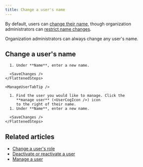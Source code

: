 ```yaml
---
title: Change a user's name
---
```



<AdminOnly />

By default, users can [change their name](/help/change-your-name), though
organization administrators can
[restrict name changes](/help/restrict-name-and-email-changes).

Organization administrators can always change any user's name.

## Change a user's name

<Tabs>
  <TabItem label="Via user profile">
    <FlattenedSteps>
      <ManageThisUser />

      1. Under **Name**, enter a new name.

      <SaveChanges />
    </FlattenedSteps>

    <ManageUserTabTip />
  </TabItem>

  <TabItem label="Via organization settings">
    <FlattenedSteps>
      <NavigationSteps target="settings/users" />

      1. Find the user you would like to manage. Click the
         **manage user** (<UserCogIcon />) icon
         to the right of their name.
      1. Under **Name**, enter a new name.

      <SaveChanges />
    </FlattenedSteps>
  </TabItem>
</Tabs>

## Related articles

* [Change a user's role](/help/user-roles#change-a-users-role)
* [Deactivate or reactivate a user](/help/deactivate-or-reactivate-a-user)
* [Manage a user](/help/manage-a-user)
